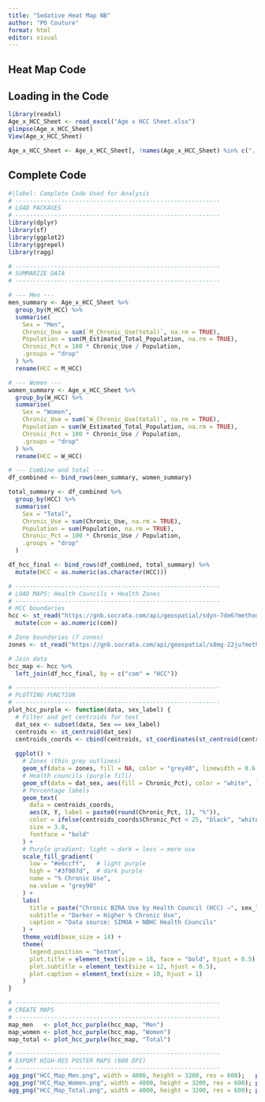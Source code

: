```yaml
---
title: "Sedative Heat Map NB"
author: "PO Couture"
format: html
editor: visual
---
```


## Heat Map Code

## Loading in the Code
```r
library(readxl)
Age_x_HCC_Sheet <- read_excel("Age x HCC Sheet.xlsx")
glimpse(Age_x_HCC_Sheet)
View(Age_x_HCC_Sheet)

Age_x_HCC_Sheet <- Age_x_HCC_Sheet[, !names(Age_x_HCC_Sheet) %in% c("...8", "...9")]
```

## Complete Code

```r
#|label: Complete Code Used for Analysis
# ----------------------------------------------------------
# LOAD PACKAGES
# ----------------------------------------------------------
library(dplyr)
library(sf)
library(ggplot2)
library(ggrepel)
library(ragg)

# ----------------------------------------------------------
# SUMMARIZE DATA
# ----------------------------------------------------------

# --- Men ---
men_summary <- Age_x_HCC_Sheet %>%
  group_by(M_HCC) %>%
  summarise(
    Sex = "Men",
    Chronic_Use = sum(`M_Chronic_Use(total)`, na.rm = TRUE),
    Population = sum(M_Estimated_Total_Population, na.rm = TRUE),
    Chronic_Pct = 100 * Chronic_Use / Population,
    .groups = "drop"
  ) %>%
  rename(HCC = M_HCC)

# --- Women ---
women_summary <- Age_x_HCC_Sheet %>%
  group_by(W_HCC) %>%
  summarise(
    Sex = "Women",
    Chronic_Use = sum(`W_Chronic_Use(total)`, na.rm = TRUE),
    Population = sum(W_Estimated_Total_Population, na.rm = TRUE),
    Chronic_Pct = 100 * Chronic_Use / Population,
    .groups = "drop"
  ) %>%
  rename(HCC = W_HCC)

# --- Combine and total ---
df_combined <- bind_rows(men_summary, women_summary)

total_summary <- df_combined %>%
  group_by(HCC) %>%
  summarise(
    Sex = "Total",
    Chronic_Use = sum(Chronic_Use, na.rm = TRUE),
    Population = sum(Population, na.rm = TRUE),
    Chronic_Pct = 100 * Chronic_Use / Population,
    .groups = "drop"
  )

df_hcc_final <- bind_rows(df_combined, total_summary) %>%
  mutate(HCC = as.numeric(as.character(HCC)))

# ----------------------------------------------------------
# LOAD MAPS: Health Councils + Health Zones
# ----------------------------------------------------------
# HCC boundaries
hcc <- st_read("https://gnb.socrata.com/api/geospatial/sdyn-7de6?method=export&format=GeoJSON", quiet = TRUE) %>%
  mutate(com = as.numeric(com))

# Zone boundaries (7 zones)
zones <- st_read("https://gnb.socrata.com/api/geospatial/x8mg-22ju?method=export&format=GeoJSON", quiet = TRUE)

# Join data
hcc_map <- hcc %>%
  left_join(df_hcc_final, by = c("com" = "HCC"))

# ----------------------------------------------------------
# PLOTTING FUNCTION
# ----------------------------------------------------------
plot_hcc_purple <- function(data, sex_label) {
  # Filter and get centroids for text
  dat_sex <- subset(data, Sex == sex_label)
  centroids <- st_centroid(dat_sex)
  centroids_coords <- cbind(centroids, st_coordinates(st_centroid(centroids$geometry)))
  
  ggplot() +
    # Zones (thin grey outlines)
    geom_sf(data = zones, fill = NA, color = "grey40", linewidth = 0.6) +
    # Health councils (purple fill)
    geom_sf(data = dat_sex, aes(fill = Chronic_Pct), color = "white", linewidth = 0.3) +
    # Percentage labels
    geom_text(
      data = centroids_coords,
      aes(X, Y, label = paste0(round(Chronic_Pct, 1), "%")),
      color = ifelse(centroids_coords$Chronic_Pct < 25, "black", "white"), # black for light areas
      size = 3.8,
      fontface = "bold"
    ) +
    # Purple gradient: light → dark = less → more use
    scale_fill_gradient(
      low = "#e6ccff",   # light purple
      high = "#3f007d",  # dark purple
      name = "% Chronic Use",
      na.value = "grey90"
    ) +
    labs(
      title = paste("Chronic BZRA Use by Health Council (HCC) –", sex_label),
      subtitle = "Darker = Higher % Chronic Use",
      caption = "Data source: SIMOA + NBHC Health Councils"
    ) +
    theme_void(base_size = 14) +
    theme(
      legend.position = "bottom",
      plot.title = element_text(size = 18, face = "bold", hjust = 0.5),
      plot.subtitle = element_text(size = 12, hjust = 0.5),
      plot.caption = element_text(size = 10, hjust = 1)
    )
}

# ----------------------------------------------------------
# CREATE MAPS
# ----------------------------------------------------------
map_men   <- plot_hcc_purple(hcc_map, "Men")
map_women <- plot_hcc_purple(hcc_map, "Women")
map_total <- plot_hcc_purple(hcc_map, "Total")

# ----------------------------------------------------------
# EXPORT HIGH-RES POSTER MAPS (600 DPI)
# ----------------------------------------------------------
agg_png("HCC_Map_Men.png", width = 4000, height = 3200, res = 600);   print(map_men);   dev.off()
agg_png("HCC_Map_Women.png", width = 4000, height = 3200, res = 600); print(map_women); dev.off()
agg_png("HCC_Map_Total.png", width = 4000, height = 3200, res = 600); print(map_total); dev.off()

```